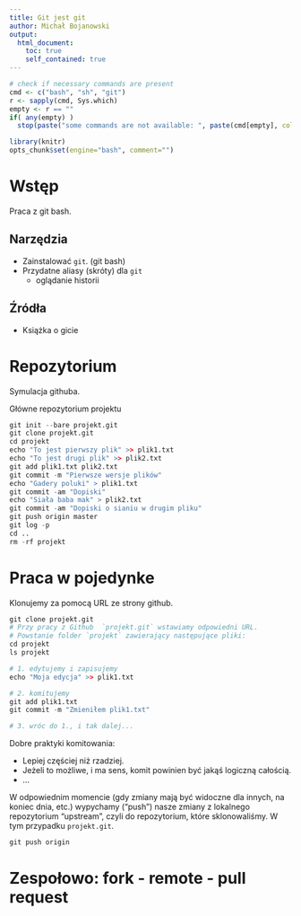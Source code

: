 ```yaml
---
title: Git jest git
author: Michał Bojanowski
output:
  html_document:
    toc: true
    self_contained: true
---
```


```r
# check if necessary commands are present
cmd <- c("bash", "sh", "git")
r <- sapply(cmd, Sys.which)
empty <- r == ""
if( any(empty) ) 
  stop(paste("some commands are not available: ", paste(cmd[empty], collapse=", ")))
```

```r
library(knitr)
opts_chunk$set(engine="bash", comment="")
```




# Wstęp

Praca z git bash.

## Narzędzia

- Zainstalować `git`. (git bash)
- Przydatne aliasy (skróty) dla `git`
  - oglądanie historii

## Źródła

- Książka o gicie



# Repozytorium

Symulacja githuba.

Główne repozytorium projektu

```r
git init --bare projekt.git
git clone projekt.git
cd projekt
echo "To jest pierwszy plik" >> plik1.txt
echo "To jest drugi plik" >> plik2.txt
git add plik1.txt plik2.txt
git commit -m "Pierwsze wersje plików"
echo "Gadery poluki" > plik1.txt
git commit -am "Dopiski"
echo "Siała baba mak" > plik2.txt
git commit -am "Dopiski o sianiu w drugim pliku"
git push origin master
git log -p
cd ..
rm -rf projekt
```





# Praca w pojedynke

Klonujemy za pomocą URL ze strony github.

```r
git clone projekt.git
# Przy pracy z Github  `projekt.git` wstawiamy odpowiedni URL.
# Powstanie folder `projekt` zawierający następujące pliki:
cd projekt
ls projekt

# 1. edytujemy i zapisujemy
echo "Moja edycja" >> plik1.txt

# 2. komitujemy
git add plik1.txt
git commit -m "Zmieniłem plik1.txt"

# 3. wróc do 1., i tak dalej...
```

Dobre praktyki komitowania:

- Lepiej częściej niż rzadziej.
- Jeżeli to możliwe, i ma sens, komit powinien być jakąś logiczną całością.
- ...

W odpowiednim momencie (gdy zmiany mają być widoczne dla innych, na koniec dnia, etc.)
wypychamy ("push") nasze zmiany z lokalnego repozytorium "upstream", czyli do repozytorium,
które sklonowaliśmy. W tym przypadku `projekt.git`.

```r
git push origin
```



# Zespołowo: fork - remote - pull request


